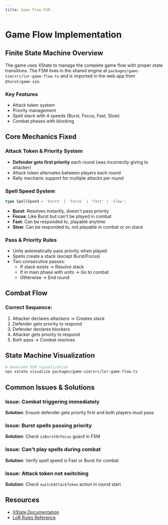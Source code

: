 ```yaml
---
title: Game Flow FSM
---
```


# Game Flow Implementation

## Finite State Machine Overview

The game uses XState to manage the complete game flow with proper state transitions. The FSM lives in the shared engine at `packages/game-sim/src/lor-game-flow.ts` and is imported in the web app from `@tarot/game-sim`.

### Key Features
- Attack token system
- Priority management
- Spell stack with 4 speeds (Burst, Focus, Fast, Slow)
- Combat phases with blocking

## Core Mechanics Fixed

### Attack Token & Priority System
- **Defender gets first priority** each round (was incorrectly giving to attacker)
- Attack token alternates between players each round
- Rally mechanic support for multiple attacks per round

### Spell Speed System
```typescript
type SpellSpeed = 'burst' | 'focus' | 'fast' | 'slow';
```

- **Burst**: Resolves instantly, doesn't pass priority
- **Focus**: Like Burst but can't be played in combat
- **Fast**: Can be responded to, playable anytime
- **Slow**: Can be responded to, not playable in combat or on stack

### Pass & Priority Rules
- Units automatically pass priority when played
- Spells create a stack (except Burst/Focus)
- Two consecutive passes:
  - If stack exists → Resolve stack
  - If in main phase with units → Go to combat
  - Otherwise → End round

## Combat Flow

### Correct Sequence:
1. Attacker declares attackers → Creates stack
2. Defender gets priority to respond
3. Defender declares blockers
4. Attacker gets priority to respond
5. Both pass → Combat resolves

## State Machine Visualization

```bash
# Generate FSM visualization
npx xstate visualize packages/game-sim/src/lor-game-flow.ts
```

## Common Issues & Solutions

### Issue: Combat triggering immediately
**Solution**: Ensure defender gets priority first and both players must pass

### Issue: Burst spells passing priority
**Solution**: Check `isBurstOrFocus` guard in FSM

### Issue: Can't play spells during combat
**Solution**: Verify spell speed is Fast or Burst for combat

### Issue: Attack token not switching
**Solution**: Check `switchAttackToken` action in round start

## Resources
- [XState Documentation](https://xstate.js.org/docs/)
- [LoR Rules Reference](https://support-legendsofruneterra.riotgames.com)
